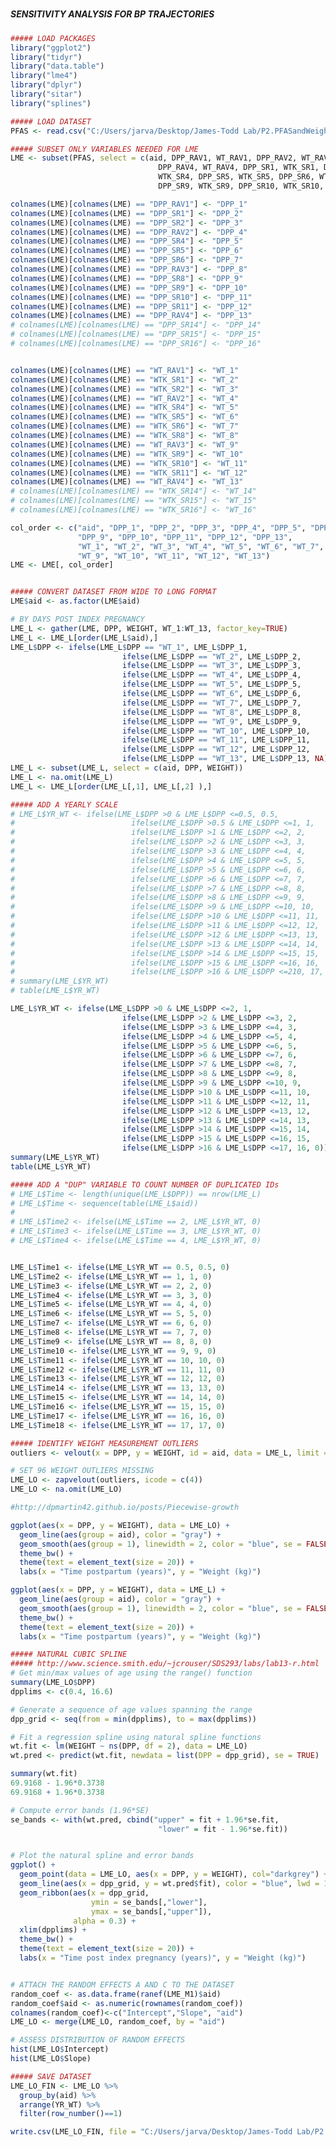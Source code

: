 #####                                           #####
##### SENSITIVITY ANALYSIS FOR BP TRAJECTORIES  #####
#####                                           #####

```r
##### LOAD PACKAGES
library("ggplot2")
library("tidyr")
library("data.table")
library("lme4")
library("dplyr")
library("sitar")
library("splines")

```

```r
##### LOAD DATASET
PFAS <- read.csv("C:/Users/jarva/Desktop/James-Todd Lab/P2.PFASandWeightTrajectories/Data/PFAS.csv")

```

```r
##### SUBSET ONLY VARIABLES NEEDED FOR LME
LME <- subset(PFAS, select = c(aid, DPP_RAV1, WT_RAV1, DPP_RAV2, WT_RAV2, DPP_RAV3, WT_RAV3, 
                                 DPP_RAV4, WT_RAV4, DPP_SR1, WTK_SR1, DPP_SR2, WTK_SR2, DPP_SR4, 
                                 WTK_SR4, DPP_SR5, WTK_SR5, DPP_SR6, WTK_SR6, DPP_SR8, WTK_SR8, 
                                 DPP_SR9, WTK_SR9, DPP_SR10, WTK_SR10, DPP_SR11, WTK_SR11)) 

colnames(LME)[colnames(LME) == "DPP_RAV1"] <- "DPP_1"
colnames(LME)[colnames(LME) == "DPP_SR1"] <- "DPP_2"
colnames(LME)[colnames(LME) == "DPP_SR2"] <- "DPP_3"
colnames(LME)[colnames(LME) == "DPP_RAV2"] <- "DPP_4"
colnames(LME)[colnames(LME) == "DPP_SR4"] <- "DPP_5"
colnames(LME)[colnames(LME) == "DPP_SR5"] <- "DPP_6"
colnames(LME)[colnames(LME) == "DPP_SR6"] <- "DPP_7"
colnames(LME)[colnames(LME) == "DPP_RAV3"] <- "DPP_8"
colnames(LME)[colnames(LME) == "DPP_SR8"] <- "DPP_9"
colnames(LME)[colnames(LME) == "DPP_SR9"] <- "DPP_10"
colnames(LME)[colnames(LME) == "DPP_SR10"] <- "DPP_11"
colnames(LME)[colnames(LME) == "DPP_SR11"] <- "DPP_12"
colnames(LME)[colnames(LME) == "DPP_RAV4"] <- "DPP_13"
# colnames(LME)[colnames(LME) == "DPP_SR14"] <- "DPP_14"
# colnames(LME)[colnames(LME) == "DPP_SR15"] <- "DPP_15"
# colnames(LME)[colnames(LME) == "DPP_SR16"] <- "DPP_16"


colnames(LME)[colnames(LME) == "WT_RAV1"] <- "WT_1"
colnames(LME)[colnames(LME) == "WTK_SR1"] <- "WT_2"
colnames(LME)[colnames(LME) == "WTK_SR2"] <- "WT_3"
colnames(LME)[colnames(LME) == "WT_RAV2"] <- "WT_4"
colnames(LME)[colnames(LME) == "WTK_SR4"] <- "WT_5"
colnames(LME)[colnames(LME) == "WTK_SR5"] <- "WT_6"
colnames(LME)[colnames(LME) == "WTK_SR6"] <- "WT_7"
colnames(LME)[colnames(LME) == "WTK_SR8"] <- "WT_8"
colnames(LME)[colnames(LME) == "WT_RAV3"] <- "WT_9"
colnames(LME)[colnames(LME) == "WTK_SR9"] <- "WT_10"
colnames(LME)[colnames(LME) == "WTK_SR10"] <- "WT_11"
colnames(LME)[colnames(LME) == "WTK_SR11"] <- "WT_12"
colnames(LME)[colnames(LME) == "WT_RAV4"] <- "WT_13"
# colnames(LME)[colnames(LME) == "WTK_SR14"] <- "WT_14"
# colnames(LME)[colnames(LME) == "WTK_SR15"] <- "WT_15"
# colnames(LME)[colnames(LME) == "WTK_SR16"] <- "WT_16"

col_order <- c("aid", "DPP_1", "DPP_2", "DPP_3", "DPP_4", "DPP_5", "DPP_6", "DPP_7", "DPP_8", 
               "DPP_9", "DPP_10", "DPP_11", "DPP_12", "DPP_13",
               "WT_1", "WT_2", "WT_3", "WT_4", "WT_5", "WT_6", "WT_7", "WT_8", 
               "WT_9", "WT_10", "WT_11", "WT_12", "WT_13")
LME <- LME[, col_order]


##### CONVERT DATASET FROM WIDE TO LONG FORMAT
LME$aid <- as.factor(LME$aid)

# BY DAYS POST INDEX PREGNANCY
LME_L <- gather(LME, DPP, WEIGHT, WT_1:WT_13, factor_key=TRUE)
LME_L <- LME_L[order(LME_L$aid),]
LME_L$DPP <- ifelse(LME_L$DPP == "WT_1", LME_L$DPP_1,
                         ifelse(LME_L$DPP == "WT_2", LME_L$DPP_2,
                         ifelse(LME_L$DPP == "WT_3", LME_L$DPP_3,
                         ifelse(LME_L$DPP == "WT_4", LME_L$DPP_4,
                         ifelse(LME_L$DPP == "WT_5", LME_L$DPP_5,
                         ifelse(LME_L$DPP == "WT_6", LME_L$DPP_6,
                         ifelse(LME_L$DPP == "WT_7", LME_L$DPP_7,
                         ifelse(LME_L$DPP == "WT_8", LME_L$DPP_8,
                         ifelse(LME_L$DPP == "WT_9", LME_L$DPP_9,
                         ifelse(LME_L$DPP == "WT_10", LME_L$DPP_10,
                         ifelse(LME_L$DPP == "WT_11", LME_L$DPP_11,
                         ifelse(LME_L$DPP == "WT_12", LME_L$DPP_12,
                         ifelse(LME_L$DPP == "WT_13", LME_L$DPP_13, NA)))))))))))))
LME_L <- subset(LME_L, select = c(aid, DPP, WEIGHT))
LME_L <- na.omit(LME_L)
LME_L <- LME_L[order(LME_L[,1], LME_L[,2] ),]

```

```r
##### ADD A YEARLY SCALE
# LME_L$YR_WT <- ifelse(LME_L$DPP >0 & LME_L$DPP <=0.5, 0.5,
#                          ifelse(LME_L$DPP >0.5 & LME_L$DPP <=1, 1,
#                          ifelse(LME_L$DPP >1 & LME_L$DPP <=2, 2,
#                          ifelse(LME_L$DPP >2 & LME_L$DPP <=3, 3,
#                          ifelse(LME_L$DPP >3 & LME_L$DPP <=4, 4,
#                          ifelse(LME_L$DPP >4 & LME_L$DPP <=5, 5,
#                          ifelse(LME_L$DPP >5 & LME_L$DPP <=6, 6, 
#                          ifelse(LME_L$DPP >6 & LME_L$DPP <=7, 7, 
#                          ifelse(LME_L$DPP >7 & LME_L$DPP <=8, 8,
#                          ifelse(LME_L$DPP >8 & LME_L$DPP <=9, 9, 
#                          ifelse(LME_L$DPP >9 & LME_L$DPP <=10, 10,
#                          ifelse(LME_L$DPP >10 & LME_L$DPP <=11, 11,
#                          ifelse(LME_L$DPP >11 & LME_L$DPP <=12, 12,
#                          ifelse(LME_L$DPP >12 & LME_L$DPP <=13, 13,
#                          ifelse(LME_L$DPP >13 & LME_L$DPP <=14, 14,
#                          ifelse(LME_L$DPP >14 & LME_L$DPP <=15, 15,
#                          ifelse(LME_L$DPP >15 & LME_L$DPP <=16, 16,
#                          ifelse(LME_L$DPP >16 & LME_L$DPP <=210, 17, 0))))))))))))))))))
# summary(LME_L$YR_WT)
# table(LME_L$YR_WT)

LME_L$YR_WT <- ifelse(LME_L$DPP >0 & LME_L$DPP <=2, 1,
                         ifelse(LME_L$DPP >2 & LME_L$DPP <=3, 2,
                         ifelse(LME_L$DPP >3 & LME_L$DPP <=4, 3,
                         ifelse(LME_L$DPP >4 & LME_L$DPP <=5, 4,
                         ifelse(LME_L$DPP >5 & LME_L$DPP <=6, 5,
                         ifelse(LME_L$DPP >6 & LME_L$DPP <=7, 6, 
                         ifelse(LME_L$DPP >7 & LME_L$DPP <=8, 7, 
                         ifelse(LME_L$DPP >8 & LME_L$DPP <=9, 8,
                         ifelse(LME_L$DPP >9 & LME_L$DPP <=10, 9, 
                         ifelse(LME_L$DPP >10 & LME_L$DPP <=11, 10,
                         ifelse(LME_L$DPP >11 & LME_L$DPP <=12, 11,
                         ifelse(LME_L$DPP >12 & LME_L$DPP <=13, 12,
                         ifelse(LME_L$DPP >13 & LME_L$DPP <=14, 13,
                         ifelse(LME_L$DPP >14 & LME_L$DPP <=15, 14,
                         ifelse(LME_L$DPP >15 & LME_L$DPP <=16, 15,
                         ifelse(LME_L$DPP >16 & LME_L$DPP <=17, 16, 0))))))))))))))))
summary(LME_L$YR_WT)
table(LME_L$YR_WT)

```


```r
##### ADD A "DUP" VARIABLE TO COUNT NUMBER OF DUPLICATED IDs
# LME_L$Time <- length(unique(LME_L$DPP)) == nrow(LME_L)
# LME_L$Time <- sequence(table(LME_L$aid))
# 
# LME_L$Time2 <- ifelse(LME_L$Time == 2, LME_L$YR_WT, 0)
# LME_L$Time3 <- ifelse(LME_L$Time == 3, LME_L$YR_WT, 0)
# LME_L$Time4 <- ifelse(LME_L$Time == 4, LME_L$YR_WT, 0)


LME_L$Time1 <- ifelse(LME_L$YR_WT == 0.5, 0.5, 0)
LME_L$Time2 <- ifelse(LME_L$YR_WT == 1, 1, 0)
LME_L$Time3 <- ifelse(LME_L$YR_WT == 2, 2, 0)
LME_L$Time4 <- ifelse(LME_L$YR_WT == 3, 3, 0)
LME_L$Time5 <- ifelse(LME_L$YR_WT == 4, 4, 0)
LME_L$Time6 <- ifelse(LME_L$YR_WT == 5, 5, 0)
LME_L$Time7 <- ifelse(LME_L$YR_WT == 6, 6, 0)
LME_L$Time8 <- ifelse(LME_L$YR_WT == 7, 7, 0)
LME_L$Time9 <- ifelse(LME_L$YR_WT == 8, 8, 0)
LME_L$Time10 <- ifelse(LME_L$YR_WT == 9, 9, 0)
LME_L$Time11 <- ifelse(LME_L$YR_WT == 10, 10, 0)
LME_L$Time12 <- ifelse(LME_L$YR_WT == 11, 11, 0)
LME_L$Time13 <- ifelse(LME_L$YR_WT == 12, 12, 0)
LME_L$Time14 <- ifelse(LME_L$YR_WT == 13, 13, 0)
LME_L$Time15 <- ifelse(LME_L$YR_WT == 14, 14, 0)
LME_L$Time16 <- ifelse(LME_L$YR_WT == 15, 15, 0)
LME_L$Time17 <- ifelse(LME_L$YR_WT == 16, 16, 0)
LME_L$Time18 <- ifelse(LME_L$YR_WT == 17, 17, 0)

```

```r
##### IDENTIFY WEIGHT MEASUREMENT OUTLIERS
outliers <- velout(x = DPP, y = WEIGHT, id = aid, data = LME_L, limit = 5)

# SET 96 WEIGHT OUTLIERS MISSING
LME_LO <- zapvelout(outliers, icode = c(4))
LME_LO <- na.omit(LME_LO)

```

```r
#http://dpmartin42.github.io/posts/Piecewise-growth

ggplot(aes(x = DPP, y = WEIGHT), data = LME_LO) +
  geom_line(aes(group = aid), color = "gray") + 
  geom_smooth(aes(group = 1), linewidth = 2, color = "blue", se = FALSE) +
  theme_bw() +
  theme(text = element_text(size = 20)) +
  labs(x = "Time postpartum (years)", y = "Weight (kg)")

ggplot(aes(x = DPP, y = WEIGHT), data = LME_L) +
  geom_line(aes(group = aid), color = "gray") + 
  geom_smooth(aes(group = 1), linewidth = 2, color = "blue", se = FALSE) +
  theme_bw() +
  theme(text = element_text(size = 20)) +
  labs(x = "Time postpartum (years)", y = "Weight (kg)")

```

```r
##### NATURAL CUBIC SPLINE
##### http://www.science.smith.edu/~jcrouser/SDS293/labs/lab13-r.html
# Get min/max values of age using the range() function
summary(LME_LO$DPP)
dpplims <- c(0.4, 16.6)

# Generate a sequence of age values spanning the range
dpp_grid <- seq(from = min(dpplims), to = max(dpplims))

# Fit a regression spline using natural spline functions
wt.fit <- lm(WEIGHT ~ ns(DPP, df = 2), data = LME_LO)
wt.pred <- predict(wt.fit, newdata = list(DPP = dpp_grid), se = TRUE)

summary(wt.fit)
69.9168 - 1.96*0.3738
69.9168 + 1.96*0.3738

# Compute error bands (1.96*SE)
se_bands <- with(wt.pred, cbind("upper" = fit + 1.96*se.fit, 
                                 "lower" = fit - 1.96*se.fit))


# Plot the natural spline and error bands
ggplot() +
  geom_point(data = LME_LO, aes(x = DPP, y = WEIGHT), col="darkgrey") +
  geom_line(aes(x = dpp_grid, y = wt.pred$fit), color = "blue", lwd = 1) + 
  geom_ribbon(aes(x = dpp_grid, 
                  ymin = se_bands[,"lower"], 
                  ymax = se_bands[,"upper"]), 
              alpha = 0.3) +
  xlim(dpplims) +
  theme_bw() +
  theme(text = element_text(size = 20)) +
  labs(x = "Time post index pregnancy (years)", y = "Weight (kg)")



```


```r

# ATTACH THE RANDOM EFFECTS A AND C TO THE DATASET
random_coef <- as.data.frame(ranef(LME_M1)$aid)
random_coef$aid <- as.numeric(rownames(random_coef))
colnames(random_coef)<-c("Intercept","Slope", "aid")
LME_LO <- merge(LME_LO, random_coef, by = "aid")

# ASSESS DISTRIBUTION OF RANDOM EFFECTS
hist(LME_LO$Intercept)
hist(LME_LO$Slope)

```

```r
##### SAVE DATASET
LME_LO_FIN <- LME_LO %>% 
  group_by(aid) %>% 
  arrange(YR_WT) %>% 
  filter(row_number()==1)

write.csv(LME_LO_FIN, file = "C:/Users/jarva/Desktop/James-Todd Lab/P2.PFASandWeightTrajectories/Data/P2_LME.csv", row.names = T)

```
